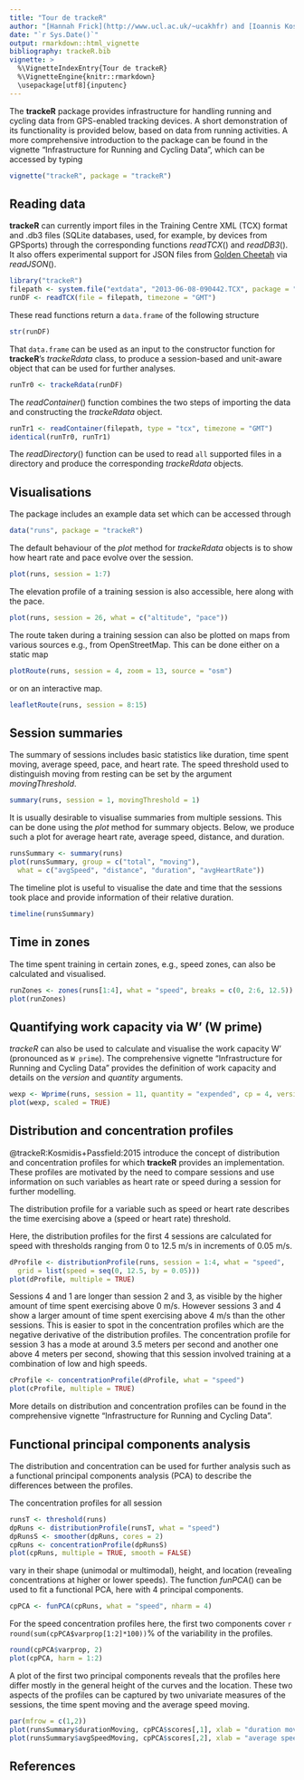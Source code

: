 ```yaml
---
title: "Tour de trackeR"
author: "[Hannah Frick](http://www.ucl.ac.uk/~ucakhfr) and [Ioannis Kosmidis](http://www.ucl.ac.uk/~ucakiko/)"
date: "`r Sys.Date()`"
output: rmarkdown::html_vignette
bibliography: trackeR.bib
vignette: >
  %\VignetteIndexEntry{Tour de trackeR}
  %\VignetteEngine{knitr::rmarkdown}
  \usepackage[utf8]{inputenc}
---
```



The **trackeR** package provides infrastructure for handling running and cycling
data from GPS-enabled tracking devices. A short demonstration of its functionality is
provided below, based on data from running activities. A more comprehensive introduction
to the package can be found in the vignette "Infrastructure for Running and
Cycling Data", which can be accessed by typing

```r
vignette("trackeR", package = "trackeR")
```


## Reading data

**trackeR** can currently import files in the Training Centre XML (TCX) format and
.db3 files (SQLite databases, used, for example, by devices from GPSports) through the
corresponding functions *readTCX*() and *readDB3*(). It also offers experimental support
for JSON files from [Golden Cheetah](http://goldencheetah.org/) via *readJSON*().

```r
library("trackeR")
filepath <- system.file("extdata", "2013-06-08-090442.TCX", package = "trackeR")
runDF <- readTCX(file = filepath, timezone = "GMT")
```

These read functions return a `data.frame` of the following structure

```r
str(runDF)
```

That `data.frame` can be used as an input to the constructor function for **trackeR**'s
*trackeRdata* class, to produce a session-based and unit-aware object that can be used
for further analyses.

```r
runTr0 <- trackeRdata(runDF)
```

The *readContainer*() function combines the two steps of importing the data and constructing
the *trackeRdata* object.

```r
runTr1 <- readContainer(filepath, type = "tcx", timezone = "GMT")
identical(runTr0, runTr1)
```

The *readDirectory*() function can be used to read `all` supported files in a directory and
produce the corresponding *trackeRdata* objects.



## Visualisations

The package includes an example data set which can be accessed through

```r
data("runs", package = "trackeR")
```

The default behaviour of the *plot* method for *trackeRdata* objects
is to show how heart rate and pace evolve over the session.

```r
plot(runs, session = 1:7)
```

The elevation profile of a training session is also accessible, here along with the pace.

```r
plot(runs, session = 26, what = c("altitude", "pace"))
```

The route taken during a training session can also be plotted on maps from various sources
e.g., from OpenStreetMap. This can be done either on a static map

```r
plotRoute(runs, session = 4, zoom = 13, source = "osm")
```

or on an interactive map.

```r
leafletRoute(runs, session = 8:15)
```



## Session summaries

The summary of sessions includes basic statistics like duration,
time spent moving, average speed, pace, and heart rate. The speed threshold used to
distinguish moving from resting can be set by the argument *movingThreshold*.

```r
summary(runs, session = 1, movingThreshold = 1)
```

It is usually desirable to visualise summaries from multiple sessions. This can be done
using the *plot* method for summary objects. Below, we produce such a plot for average
heart rate, average speed, distance, and duration.

```r
runsSummary <- summary(runs)
plot(runsSummary, group = c("total", "moving"),
  what = c("avgSpeed", "distance", "duration", "avgHeartRate"))
```

The timeline plot is useful to visualise the date and time that the sessions took place and
provide information of their relative duration.

```r
timeline(runsSummary)
```



## Time in zones

The time spent training in certain zones, e.g., speed zones, can also be calculated and
visualised.

```r
runZones <- zones(runs[1:4], what = "speed", breaks = c(0, 2:6, 12.5))
plot(runZones)
```



## Quantifying work capacity via W' (W prime)

*trackeR* can also be used to calculate and visualise the work capacity W' (pronounced
as `W prime`). The comprehensive vignette "Infrastructure for Running and Cycling Data"
provides the definition of work capacity and details on the *version* and *quantity* arguments.

```r
wexp <- Wprime(runs, session = 11, quantity = "expended", cp = 4, version = "2012")
plot(wexp, scaled = TRUE)
```



## Distribution and concentration profiles

@trackeR:Kosmidis+Passfield:2015 introduce the concept of distribution and concentration
profiles for which **trackeR** provides an implementation. These profiles are motivated
by the need to compare sessions and use information on such variables as heart rate or
speed during a session for further modelling.

The distribution profile for a variable such as speed or heart rate describes the time
exercising above a (speed or heart rate) threshold.

Here, the distribution profiles for the first 4 sessions are calculated for speed with
thresholds ranging from 0 to 12.5 m/s in increments of 0.05 m/s.

```r
dProfile <- distributionProfile(runs, session = 1:4, what = "speed",
  grid = list(speed = seq(0, 12.5, by = 0.05)))
plot(dProfile, multiple = TRUE)
```

Sessions 4 and 1 are longer than session 2 and 3, as visible by the higher amount of time
spent exercising above 0 m/s. However sessions 3 and 4 show a larger amount of time spent
exercising above 4 m/s than the other sessions. This is easier to spot in the concentration
profiles which are the negative derivative of the distribution profiles.
The concentration profile for session 3 has a mode at around 3.5 meters per second and
another one above 4 meters per second, showing that this session involved training at a
combination of low and high speeds.

```r
cProfile <- concentrationProfile(dProfile, what = "speed")
plot(cProfile, multiple = TRUE)
```

More details on distribution and concentration profiles can be found in the comprehensive
vignette "Infrastructure for Running and Cycling Data".



## Functional principal components analysis

The distribution and concentration can be used for further analysis such as a functional
principal components analysis (PCA) to describe the differences between the profiles.

The concentration profiles for all session 

```r
runsT <- threshold(runs)
dpRuns <- distributionProfile(runsT, what = "speed")
dpRunsS <- smoother(dpRuns, cores = 2)
cpRuns <- concentrationProfile(dpRunsS)
plot(cpRuns, multiple = TRUE, smooth = FALSE)
```

vary in their shape (unimodal or multimodal), height, and location (revealing
concentrations at higher or lower speeds). The function *funPCA*() can be used
to fit a functional PCA, here with 4 principal components.

```r
cpPCA <- funPCA(cpRuns, what = "speed", nharm = 4)
```

For the speed concentration profiles here, the first two components cover
`r round(sum(cpPCA$varprop[1:2]*100))`% of the variability in the profiles. 

```r
round(cpPCA$varprop, 2)
plot(cpPCA, harm = 1:2)
```

A plot of the first two principal components reveals that the profiles here differ mostly
in the general height of the curves and the location. These two aspects of the profiles
can be captured by two univariate measures of the sessions, the time spent moving and the
average speed moving. 

```r
par(mfrow = c(1,2))
plot(runsSummary$durationMoving, cpPCA$scores[,1], xlab = "duration moving", ylab = "PC 1")
plot(runsSummary$avgSpeedMoving, cpPCA$scores[,2], xlab = "average speed moving", ylab = "PC 2")
```


## References